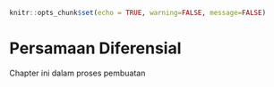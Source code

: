<style>
body{
text-align: justify}
</style>

```r
knitr::opts_chunk$set(echo = TRUE, warning=FALSE, message=FALSE)
```

# Persamaan Diferensial {#diffeq}

Chapter ini dalam proses pembuatan